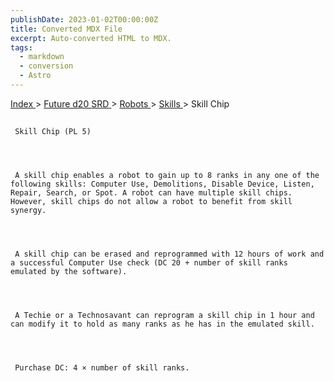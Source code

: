 ```yaml
---
publishDate: 2023-01-02T00:00:00Z
title: Converted MDX File
excerpt: Auto-converted HTML to MDX.
tags:
  - markdown
  - conversion
  - Astro
---
```


[
Index
](-index) >
[
Future d20 SRD
](future-d20-srd-index) >
[
Robots
](future-d20-srd-robots-index) >
[
Skills
](future-d20-srd-robots-skills-index) > Skill Chip

##

     Skill Chip (PL 5)




     A skill chip enables a robot to gain up to 8 ranks in any one of the following skills: Computer Use, Demolitions, Disable Device, Listen, Repair, Search, or Spot. A robot can have multiple skill chips. However, skill chips do not allow a robot to benefit from skill synergy.




     A skill chip can be erased and reprogrammed with 12 hours of work and a successful Computer Use check (DC 20 + number of skill ranks emulated by the software).




     A Techie or a Technosavant can reprogram a skill chip in 1 hour and can modify it to hold as many ranks as he has in the emulated skill.




     Purchase DC: 4 × number of skill ranks.
